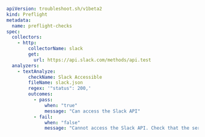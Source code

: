 ```yaml
apiVersion: troubleshoot.sh/v1beta2
kind: Preflight
metadata:
  name: preflight-checks
spec:
  collectors:
    - http:
        collectorName: slack
        get:
          url: https://api.slack.com/methods/api.test
  analyzers:  
    - textAnalyze:
        checkName: Slack Accessible
        fileName: slack.json
        regex: '"status": 200,'
        outcomes:
          - pass:
              when: "true"
              message: "Can access the Slack API"
          - fail:
              when: "false"
              message: "Cannot access the Slack API. Check that the server can reach the internet and check [status.slack.com](https://status.slack.com)."        
```